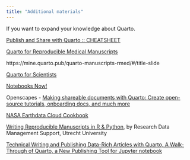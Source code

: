 ```yaml
---
title: "Additional materials"
---
```


If you want to expand your knowledge about Quarto.


[Publish and Share with Quarto :: CHEATSHEET](https://rstudio.github.io/cheatsheets/quarto.pdf)


[Quarto for Reproducible Medical Manuscripts](https://quarto.org/docs/blog/posts/2024-04-01-manuscripts-rmedicine/)

https://mine.quarto.pub/quarto-manuscripts-rmed/#/title-slide

[Quarto for Scientists](https://qmd4sci.njtierney.com/)


[Notebooks Now!](https://agu.curve.space/)



Openscapes - [Making shareable documents with Quarto: Create open-source tutorials, onboarding docs, and much more](https://openscapes.github.io/quarto-website-tutorial/)

[NASA Earthdata Cloud Cookbook](https://nasa-openscapes.github.io/earthdata-cloud-cookbook/)

[Writing Reproducible Manuscripts in R & Python](https://utrechtuniversity.github.io/workshop-reproducible-manuscripts/), by Research Data Management Support, Utrecht University


[Technical Writing and Publishing Data-Rich Articles with Quarto, A Walk-Through of Quarto, a New Publishing Tool for Jupyter notebook](https://gael-close.github.io/posts/2209-tech-writing/2209-tech-writing.html)
